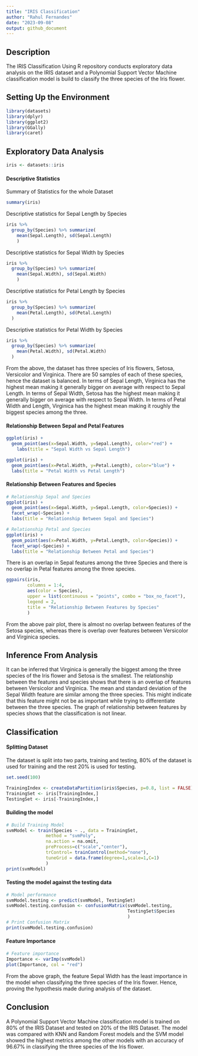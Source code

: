 ```yaml
---
title: "IRIS Classification"
author: "Rahul Fernandes"
date: "2023-09-08"
output: github_document
---
```


## Description
The IRIS Classification Using R repository conducts exploratory data analysis on the IRIS dataset and a Polynomial Support Vector Machine classification model is build to classify the three species of the Iris flower.

## Setting Up the Environment
```r
library(datasets)
library(dplyr)
library(ggplot2)
library(GGally)
library(caret)
```

## Exploratory Data Analysis
```r
iris <- datasets::iris
```

#### Descriptive Statistics
Summary of Statistics for the whole Dataset
```r
summary(iris)
```

Descriptive statistics for Sepal Length by Species
```r
iris %>% 
  group_by(Species) %>% summarize(
    mean(Sepal.Length), sd(Sepal.Length)
    )
```

Descriptive statistics for Sepal Width by Species
```r
iris %>% 
  group_by(Species) %>% summarize(
    mean(Sepal.Width), sd(Sepal.Width)
    )
```

Descriptive statistics for Petal Length by Species
```r
iris %>% 
  group_by(Species) %>% summarize(
    mean(Petal.Length), sd(Petal.Length)
  )
```

Descriptive statistics for Petal Width by Species
```r
iris %>% 
  group_by(Species) %>% summarize(
    mean(Petal.Width), sd(Petal.Width)
  )
```

From the above, the dataset has three species of Iris flowers, Setosa, Versicolor and Virginica. There are 50 samples of each of these species, hence the dataset is balanced. In terms of Sepal Length, Virginica has the highest mean making it generally bigger on average with respect to Sepal Length. In terms of Sepal Width, Setosa has the highest mean making it generally bigger on average with respect to Sepal Width. In terms of Petal Width and Length, Virginica has the highest mean making it roughly the biggest species among the three.

#### Relationship Between Sepal and Petal Features
```r
ggplot(iris) +
  geom_point(aes(x=Sepal.Width, y=Sepal.Length), color="red") +
    labs(title = "Sepal Width vs Sepal Length")
```

```r
ggplot(iris) +
  geom_point(aes(x=Petal.Width, y=Petal.Length), color="blue") +
  labs(title = "Petal Width vs Petal Length")
```

#### Relationship Between Features and Species
```r
# Relationship Sepal and Species
ggplot(iris) +
  geom_point(aes(x=Sepal.Width, y=Sepal.Length, color=Species)) +
  facet_wrap(~Species) +
  labs(title = "Relationship Between Sepal and Species")
```

```r
# Relationship Petal and Species
ggplot(iris) +
  geom_point(aes(x=Petal.Width, y=Petal.Length, color=Species)) +
  facet_wrap(~Species) +
  labs(title = "Relationship Between Petal and Species")
```

There is an overlap in Sepal features among the three Species and there is no overlap in Petal features among the three species.

```r
ggpairs(iris,
        columns = 1:4,
        aes(color = Species),
        upper = list(continuous = "points", combo = "box_no_facet"),
        legend = 2,
        title = "Relationship Between Features by Species"
        )
```

From the above pair plot, there is almost no overlap between features of the Setosa species, whereas there is overlap over features between Versicolor and Virginica species.

## Inference From Analysis
It can be inferred that Virginica is generally the biggest among the three species of the Iris flower and Setosa is the smallest. The relationship between the features and species shows that there is an overlap of features between Versicolor and Virginica. The mean and standard deviation of the Sepal Width feature are similar among the three species. This might indicate that this feature might not be as important while trying to differentiate between the three species. The graph of relationship between features by species shows that the classification is not linear.

## Classification
#### Splitting Dataset
The dataset is split into two parts, training and testing, 80% of the dataset is used for training and the rest 20% is used for testing.
```r
set.seed(100)

TrainingIndex <- createDataPartition(iris$Species, p=0.8, list = FALSE)
TrainingSet <- iris[TrainingIndex,]
TestingSet <- iris[-TrainingIndex,]
```
#### Building the model
```r
# Build Training Model
svmModel <- train(Species ~ ., data = TrainingSet,
               method = "svmPoly",
               na.action = na.omit,
               preProcess=c("scale","center"),
               trControl= trainControl(method="none"),
               tuneGrid = data.frame(degree=1,scale=1,C=1)
               )
print(svmModel)
```

#### Testing the model against the testing data
```r
# Model performance
svmModel.testing <- predict(svmModel, TestingSet)
svmModel.testing.confusion <- confusionMatrix(svmModel.testing,
                                              TestingSet$Species
                                              )
# Print Confusion Matrix
print(svmModel.testing.confusion)
```

#### Feature Importance
```r
# Feature importance
Importance <- varImp(svmModel)
plot(Importance, col = "red")
```

From the above graph, the feature Sepal Width has the least importance in the model when classifying the three species of the Iris flower. Hence, proving the hypothesis made during analysis of the dataset.

## Conclusion
A Polynomial Support Vector Machine classification model is trained on 80% of the IRIS Dataset and tested on 20% of the IRIS Dataset. The model was compared with KNN and Random Forest models and the SVM model showed the highest metrics among the other models with an accuracy of 96.67% in classifying the three species of the Iris flower.
